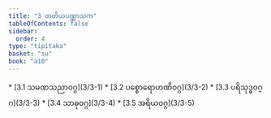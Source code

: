 ```yaml
---
title: "3 တတိယပဏ္ဏာသက"
tableOfContents: false
sidebar:
  order: 4
type: "tipitaka"
basket: "su"
book: "a10"
---
```



<DynamicBreadcrumb />



<TableOfContents book="a10" section="3">
* [3.1 သမဏသညာဝဂ္ဂ](3/3-1)
* [3.2 ပစ္စောရောဟဏိဝဂ္ဂ](3/3-2)
* [3.3 ပရိသုဒ္ဓဝဂ္ဂ](3/3-3)
* [3.4 သာဓုဝဂ္ဂ](3/3-4)
* [3.5 အရိယဝဂ္ဂ](3/3-5)
</TableOfContents>